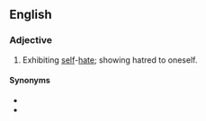 ==English==

===Adjective===
{{en-adj|head=[[self]]-[[hating]]}}

# Exhibiting [[self]]-[[hate]]; showing hatred to oneself.

====Synonyms====
* {{l|en|self-loathing}}
* {{l|en|self discrimination}}